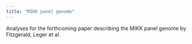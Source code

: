 ```yaml
---
title: "MIKK panel genome"
---
```


Analyses for the forthcoming paper describing the MIKK panel genome by Fitzgerald, Leger et al.
